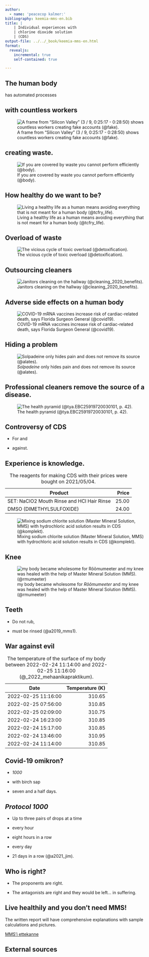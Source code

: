 ```yaml
---
author:
  - name: 'peacecop kalmer:'
bibliography: keemia-mms-en.bib
title: |
    | Individual experiences with
    | chlorine dioxide solution
    | (CDS)
output-file: ../../_book/keemia-mms-en.html
format:
  revealjs:
    incremental: true
    self-contained: true

---
```


## The human body

has automated processes

## with countless workers

![A frame from "Silicon Valley" (3 / 9, 0:25:17 - 0:28:50) shows countless workers creating fake accounts (@fake).](Screenshot at 2022-12-02 00-59-11.png)

## creating waste.

![If you are covered by waste you cannot perform efficiently (@body).](waste.png)

## How healthy do we want to be?

![Living a healthy life as a human means avoiding everything that is not meant for a human body (@tcfry_life).](hot-cold-drink.png)

## Overload of waste

![The vicious cycle of toxic overload (@detoxification).](toxic-overload.jpg)

## Outsourcing cleaners

![Janitors cleaning on the hallway (@cleaning_2020_benefits).](Benefits-Of-Outsourcing-Janitorial-Services-For-Your-Business-1-640x426.jpeg)

## Adverse side effects on a human body

![COVID-19 mRNA vaccines increase risk of cardiac-related death, says Florida Surgeon General (@covid19).](file-photo-boxes-of-walvax-biotechnologys-mrna-covid-19-vaccine-are-displayed-at-a-trade-fair-in-shanghai.webp)

## Hiding a problem

![*Solpadeine* only hides pain and does not remove its source (@alates).](solpadeine.jpeg)

## Professional cleaners remove the source of a disease.
  
![The health pyramid (@tya.EBC25919720030101, p. 42).](health-pyramid.png)

## Controversy of CDS

- For and

- against.

## Experience is knowledge.

| Product | Price |
|---------|-----:|
| SET: NaClO2 Mouth Rinse and HCl Hair Rinse      | 25.00   |
| DMSO (DIMETHYLSULFOXIDE)     | 24.00  |

: The reagents for making CDS with their prices were bought on 2021/05/04.

![Mixing sodium chlorite solution (Master Mineral Solution, MMS) with hydrochloric acid solution results in CDS (@komplekt).](mineral-garden_hcl_600x600px.webp)

## Knee

![my body became wholesome for *Rõõmumeeter* and my knee was healed with the help of Master Mineral Solution (MMS). (@rmumeeter)](600-900-max.jpg)

## Teeth

- Do not rub,

- must be rinsed (@a2019_mms1).

## War against evil

| Date | Temperature (K) |
|---|---:|
| 2022-02-25 11:16:00 |	310.65 |
| 2022-02-25 07:56:00 |	310.85 |
| 2022-02-25 02:09:00 |	310.75 |
| 2022-02-24 16:23:00 |	310.85 |
| 2022-02-24 15:17:00 |	310.85 |
| 2022-02-24 13:46:00 |	310.95 |
| 2022-02-24 11:14:00 |	310.85 |

: The temperature of the surface of my body between 2022-02-24 11:14:00 and 2022-02-25 11:16:00 (@_2022_mehaanikapraktikum).

## Covid-19 omikron?

- *1000*

- with birch sap

- seven and a half days.

## *Protocol 1000*

- Up to three pairs of drops at a time

- every hour

- eight hours in a row

- every day

- 21 days in a row (@a2021_jim).

## Who is right?

- The proponents are right.

- The antagonists are right and they would be left... in suffering.

## Live healthily and you don't need MMS!

The written report will have comprehensive explanations with sample calculations and pictures.

[MMS'i ettekanne](index.html)

## External sources
